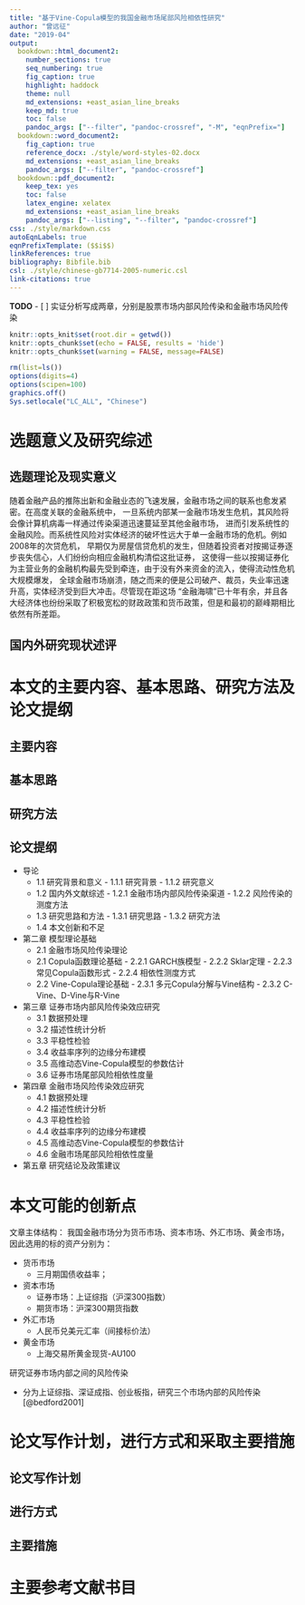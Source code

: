 ```yaml
---
title: "基于Vine-Copula模型的我国金融市场尾部风险相依性研究"
author: "曾远征"
date: "2019-04"
output:
  bookdown::html_document2:
    number_sections: true
    seq_numbering: true
    fig_caption: true
    highlight: haddock
    theme: null
    md_extensions: +east_asian_line_breaks
    keep_md: true
    toc: false
    pandoc_args: ["--filter", "pandoc-crossref", "-M", "eqnPrefix="]
  bookdown::word_document2:
    fig_caption: true
    reference_docx: ./style/word-styles-02.docx
    md_extensions: +east_asian_line_breaks
    pandoc_args: ["--filter", "pandoc-crossref"]
  bookdown::pdf_document2:
    keep_tex: yes
    toc: false
    latex_engine: xelatex
    md_extensions: +east_asian_line_breaks
    pandoc_args: ["--listing", "--filter", "pandoc-crossref"]
css: ./style/markdown.css
autoEqnLabels: true
eqnPrefixTemplate: ($$i$$)
linkReferences: true
bibliography: Bibfile.bib
csl: ./style/chinese-gb7714-2005-numeric.csl
link-citations: true
---
```


**TODO**
- [ ] 实证分析写成两章，分别是股票市场内部风险传染和金融市场风险传染



```r
knitr::opts_knit$set(root.dir = getwd())
knitr::opts_chunk$set(echo = FALSE, results = 'hide')
knitr::opts_chunk$set(warning = FALSE, message=FALSE)
```

```r
rm(list=ls())
options(digits=4)
options(scipen=100)
graphics.off()
Sys.setlocale("LC_ALL", "Chinese")
```


# 选题意义及研究综述

## 选题理论及现实意义

随着金融产品的推陈出新和金融业态的飞速发展，金融市场之间的联系也愈发紧密。在高度关联的金融系统中，
一旦系统内部某一金融市场发生危机，其风险将会像计算机病毒一样通过传染渠道迅速蔓延至其他金融市场，
进而引发系统性的金融风险。而系统性风险对实体经济的破坏性远大于单一金融市场的危机。例如2008年的次贷危机，
早期仅为房屋信贷危机的发生，但随着投资者对按揭证券逐步丧失信心，人们纷纷向相应金融机构清偿这批证券，
这使得一些以按揭证券化为主营业务的金融机构最先受到牵连，由于没有外来资金的流入，使得流动性危机大规模爆发，
全球金融市场崩溃，随之而来的便是公司破产、裁员，失业率迅速升高，实体经济受到巨大冲击。尽管现在距这场
“金融海啸”已十年有余，并且各大经济体也纷纷采取了积极宽松的财政政策和货币政策，但是和最初的巅峰期相比
依然有所差距。


## 国内外研究现状述评

# 本文的主要内容、基本思路、研究方法及论文提纲

## 主要内容

## 基本思路

## 研究方法

## 论文提纲

* 导论
    + 1.1  研究背景和意义
          - 1.1.1  研究背景
          - 1.1.2  研究意义
    + 1.2  国内外文献综述
          - 1.2.1  金融市场内部风险传染渠道
          - 1.2.2  风险传染的测度方法
    + 1.3  研究思路和方法
          - 1.3.1  研究思路
          - 1.3.2  研究方法
    + 1.4  本文创新和不足
* 第二章  模型理论基础
    + 2.1  金融市场风险传染理论
    + 2.1  Copula函数理论基础
          - 2.2.1  GARCH族模型
          - 2.2.2  Sklar定理
          - 2.2.3  常见Copula函数形式
          - 2.2.4  相依性测度方式
    + 2.2  Vine-Copula理论基础
          - 2.3.1  多元Copula分解与Vine结构
          - 2.3.2  C-Vine、D-Vine与R-Vine
* 第三章  证券市场内部风险传染效应研究
    + 3.1  数据预处理
    + 3.2  描述性统计分析
    + 3.3  平稳性检验
    + 3.4  收益率序列的边缘分布建模
    + 3.5  高维动态Vine-Copula模型的参数估计
    + 3.6  证券市场尾部风险相依性度量
* 第四章  金融市场风险传染效应研究
    + 4.1  数据预处理
    + 4.2  描述性统计分析
    + 4.3  平稳性检验
    + 4.4  收益率序列的边缘分布建模
    + 4.5  高维动态Vine-Copula模型的参数估计
    + 4.6  金融市场尾部风险相依性度量
* 第五章  研究结论及政策建议


# 本文可能的创新点
文章主体结构：
我国金融市场分为货币市场、资本市场、外汇市场、黄金市场，因此选用的标的资产分别为：

* 货币市场
    + 三月期国债收益率；
* 资本市场
    + 证券市场：上证综指（沪深300指数）
    + 期货市场：沪深300期货指数
* 外汇市场
    + 人民币兑美元汇率（间接标价法）
* 黄金市场
    + 上海交易所黄金现货-AU100

研究证券市场内部之间的风险传染

* 分为上证综指、深证成指、创业板指，研究三个市场内部的风险传染
[@bedford2001]

# 论文写作计划，进行方式和采取主要措施

## 论文写作计划

## 进行方式

## 主要措施

# 主要参考文献书目

[//]: # (\bibliography{Bibfile})
